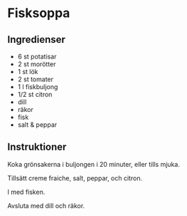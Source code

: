 # Fisksoppa

## Ingredienser

- 6 st potatisar
- 2 st morötter
- 1 st lök
- 2 st tomater
- 1 l fiskbuljong
- 1/2 st citron
- dill
- räkor
- fisk
- salt & peppar

## Instruktioner

Koka grönsakerna i buljongen i 20 minuter, eller tills mjuka.

Tillsätt creme fraiche, salt, peppar, och citron.

I med fisken.

Avsluta med dill och räkor.

